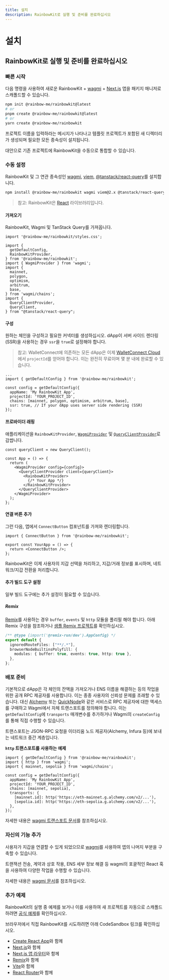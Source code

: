 ```yaml
---
title: 설치
description: RainbowKit로 실행 및 준비를 완료하십시오
---
```


# 설치

## RainbowKit로 실행 및 준비를 완료하십시오

### 빠른 시작

다음 명령을 사용하여 새로운 RainbowKit + [wagmi](https://wagmi.sh) + [Next.js](https://nextjs.org) 앱을 패키지 매니저로 스캐폴드할 수 있습니다.

```bash
npm init @rainbow-me/rainbowkit@latest
# or
pnpm create @rainbow-me/rainbowkit@latest
# or
yarn create @rainbow-me/rainbowkit
```

프로젝트 이름을 입력하라는 메시지가 나타나고 템플릿 프로젝트가 포함된 새 디렉터리가 생성되며 필요한 모든 종속성이 설치됩니다.

대안으로 기존 프로젝트에 RainbowKit을 수동으로 통합할 수 있습니다.

### 수동 설정

RainbowKit 및 그 연관 종속성인 [wagmi](https://wagmi.sh/), [viem](https://viem.sh), [@tanstack/react-query](https://tanstack.com/query/v5)를 설치합니다.

```bash
npm install @rainbow-me/rainbowkit wagmi viem@2.x @tanstack/react-query
```

> 참고: RainbowKit은 [React](https://reactjs.org/) 라이브러리입니다.

#### 가져오기

RainbowKit, Wagmi 및 TanStack Query를 가져옵니다.

```tsx
import '@rainbow-me/rainbowkit/styles.css';

import {
  getDefaultConfig,
  RainbowKitProvider,
} from '@rainbow-me/rainbowkit';
import { WagmiProvider } from 'wagmi';
import {
  mainnet,
  polygon,
  optimism,
  arbitrum,
  base,
} from 'wagmi/chains';
import {
  QueryClientProvider,
  QueryClient,
} from "@tanstack/react-query";
```

#### 구성

원하는 체인을 구성하고 필요한 커넥터를 생성하십시오. dApp이 서버 사이드 렌더링(SSR)을 사용하는 경우 `ssr`을 `true`로 설정해야 합니다.

> 참고: WalletConnect에 의존하는 모든 dApp은 이제 [WalletConnect Cloud](https://cloud.walletconnect.com/)에서 `projectId`를 얻어야 합니다. 이는 완전히 무료이며 몇 분 내에 완료할 수 있습니다.

```tsx line=4-99
...
import { getDefaultConfig } from '@rainbow-me/rainbowkit';

const config = getDefaultConfig({
  appName: 'My RainbowKit App',
  projectId: 'YOUR_PROJECT_ID',
  chains: [mainnet, polygon, optimism, arbitrum, base],
  ssr: true, // If your dApp uses server side rendering (SSR)
});
```

#### 프로바이더 래핑

애플리케이션을 `RainbowKitProvider`, [`WagmiProvider`](https://wagmi.sh/react/api/WagmiProvider#wagmiprovider) 및 [`QueryClientProvider`](https://tanstack.com/query/v4/docs/framework/react/reference/QueryClientProvider)로 감쌉니다.

```tsx
const queryClient = new QueryClient();

const App = () => {
  return (
    <WagmiProvider config={config}>
      <QueryClientProvider client={queryClient}>
        <RainbowKitProvider>
          {/* Your App */}
        </RainbowKitProvider>
      </QueryClientProvider>
    </WagmiProvider>
  );
};
```

#### 연결 버튼 추가

그런 다음, 앱에서 `ConnectButton` 컴포넌트를 가져와 렌더링합니다.

```tsx
import { ConnectButton } from '@rainbow-me/rainbowkit';

export const YourApp = () => {
  return <ConnectButton />;
};
```

RainbowKit은 이제 사용자의 지갑 선택을 처리하고, 지갑/거래 정보를 표시하며, 네트워크/지갑 전환을 처리합니다.

#### 추가 빌드 도구 설정

일부 빌드 도구에는 추가 설정이 필요할 수 있습니다.

##### Remix

[Remix](https://remix.run)를 사용하는 경우 `buffer`, `events` 및 `http` 모듈을 폴리필 해야 합니다. 아래 Remix 구성을 참조하거나 [샘플 Remix 프로젝트](https://github.com/rainbow-me/rainbowkit/blob/main/examples/with-remix)를 확인하십시오.

```ts
/** @type {import('@remix-run/dev').AppConfig} */
export default {
  ignoredRouteFiles: ["**/.*"],
  browserNodeBuiltinsPolyfill: {
    modules: { buffer: true, events: true, http: true },
  },
};
```

### 배포 준비

기본적으로 dApp은 각 체인의 잔액을 가져오거나 ENS 이름을 해결하는 등의 작업을 위한 공개 RPC 제공자를 사용합니다. 이는 종종 사용자의 신뢰성 문제를 초래할 수 있습니다. 대신 [Alchemy](https://www.alchemy.com/) 또는 [QuickNode](https://www.quicknode.com/)와 같은 서비스로 RPC 제공자에 대한 액세스를 구매하고 Wagmi에서 자체 트랜스포트를 정의해야 합니다. 이는 `getDefaultConfig`에 `transports` 매개변수를 추가하거나 Wagmi의 `createConfig`를 통해 직접 수행할 수 있습니다.

트랜스포트는 JSON-RPC 요청을 이더리움 노드 제공자(Alchemy, Infura 등)에 보내는 네트워크 중간 계층입니다.

**`http` 트랜스포트를 사용하는 예제**

```tsx
import { getDefaultConfig } from '@rainbow-me/rainbowkit';
import { http } from 'wagmi';
import { mainnet, sepolia } from 'wagmi/chains';

const config = getDefaultConfig({
  appName: 'My RainbowKit App',
  projectId: 'YOUR_PROJECT_ID',
  chains: [mainnet, sepolia],
  transports: {
    [mainnet.id]: http('https://eth-mainnet.g.alchemy.com/v2/...'),
    [sepolia.id]: http('https://eth-sepolia.g.alchemy.com/v2/...'),
  },
});
```

자세한 내용은 [wagmi 트랜스포트 문서](https://wagmi.sh/core/api/transports#transports)를 참조하십시오.

### 자신의 기능 추가

사용자가 지갑을 연결할 수 있게 되었으므로 [wagmi](https://wagmi.sh)를 사용하여 앱의 나머지 부분을 구축할 수 있습니다.

트랜잭션 전송, 계약과 상호 작용, ENS 세부 정보 해결 등 wagmi의 포괄적인 React 훅을 사용하여 다양한 작업을 수행할 수 있습니다.

자세한 내용은 [wagmi 문서](https://wagmi.sh)를 참조하십시오.

### 추가 예제

RainbowKit의 실행 중 예제를 보거나 이를 사용하여 새 프로젝트를 자동으로 스캐폴드하려면 [공식 예제](https://github.com/rainbow-me/rainbowkit/tree/main/examples)를 확인하십시오.

브라우저에서 직접 RainbowKit를 시도하려면 아래 CodeSandbox 링크를 확인하십시오.

- [Create React App](https://codesandbox.io/p/sandbox/github/rainbow-me/rainbowkit/tree/main/examples/with-create-react-app)와 함께
- [Next.js](https://codesandbox.io/p/sandbox/github/rainbow-me/rainbowkit/tree/main/examples/with-next)와 함께
- [Next.js 앱 라우터](https://codesandbox.io/p/sandbox/github/rainbow-me/rainbowkit/tree/main/examples/with-next-app)와 함께
- [Remix](https://codesandbox.io/p/sandbox/github/rainbow-me/rainbowkit/tree/main/examples/with-remix)와 함께
- [Vite](https://codesandbox.io/p/sandbox/github/rainbow-me/rainbowkit/tree/main/examples/with-vite)와 함께
- [React Router](https://codesandbox.io/p/sandbox/github/rainbow-me/rainbowkit/tree/main/examples/with-react-router)와 함께

